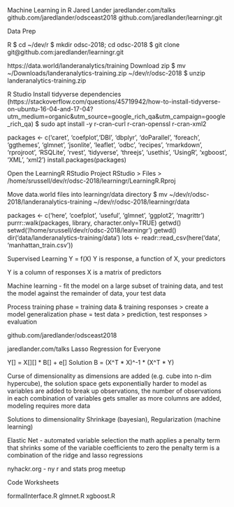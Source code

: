 Machine Learning in R
Jared Lander
jaredlander.com/talks
github.com/jaredlander/odsceast2018
github.com/jaredlander/learningr.git


Data Prep

R
$ cd ~/dev/r
$ mkdir odsc-2018; cd odsc-2018
$ git clone git@github.com:jaredlander/learningr.git

https://data.world/landeranalytics/training
Download zip
$ mv ~/Downloads/landeranalytics-training.zip ~/dev/r/odsc-2018
$ unzip landeranalytics-training.zip

R Studio
Install tidyverse dependencies (https://stackoverflow.com/questions/45719942/how-to-install-tidyverse-on-ubuntu-16-04-and-17-04?utm_medium=organic&utm_source=google_rich_qa&utm_campaign=google_rich_qa)
$ sudo apt install -y r-cran-curl r-cran-openssl r-cran-xml2

packages <- c('caret', 'coefplot','DBI', 'dbplyr', 'doParallel', 'foreach', 
              'ggthemes', 'glmnet', 'jsonlite', 'leaflet', 'odbc', 
              'recipes', 'rmarkdown', 'rprojroot', 'RSQLite', 'rvest', 
              'tidyverse', 'threejs', 'usethis', 'UsingR', 'xgboost', 'XML', 
              'xml2')
install.packages(packages)

Open the LearningR RStudio Project
RStudio > Files > /home/srussell/dev/r/odsc-2018/learningr/LearningR.Rproj

Move data.world files into learningr/data directory
$ mv ~/dev/r/odsc-2018/landeranalytics-training ~/dev/r/odsc-2018/learningr/data



packages <- c('here', 'coefplot', 'useful', 'glmnet', 'ggplot2', 'magrittr')
purrr::walk(packages, library, character.only=TRUE)
getwd()
setwd('/home/srussell/dev/r/odsc-2018/learningr')
getwd()
dir('data/landeranalytics-training/data')
lots <- readr::read_csv(here('data', 'manhattan_train.csv'))



Supervised Learning
Y = f(X)
Y is response, a function of X, your predictors

Y is a column of responses
X is a matrix of predictors

Machine learning - fit the model on a large subset of training data, and test the model against the remainder of data, your test data

Process
training phase = training data & training responses > create a model
generalization phase = test data > prediction, test responses > evaluation


github.com/jaredlander/odsceast2018

jaredlander.com/talks
Lasso Regression for Everyone

Y[] = X[][] * B[] + e[]
Solution
B = (X^T * X)^-1 * (X^T * Y)

Curse of dimensionality 
as dimensions are added (e.g. cube into n-dim hypercube), the solution space gets exponentially harder to model
as variables are added to break up observations, the number of observations in each combination of variables gets smaller
as more columns are added, modeling requires more data


Solutions to dimensionality
Shrinkage (bayesian), Regularization (machine learning)

Elastic Net - automated variable selection
the math applies a penalty term that shrinks some of the variable coefficients to zero
the penalty term is a combination of the ridge and lasso regressions


nyhackr.org - ny r and stats prog meetup

Code Worksheets

formalInterface.R
glmnet.R
xgboost.R